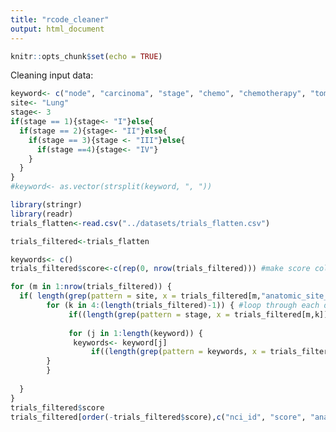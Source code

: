 ```yaml
---
title: "rcode_cleaner"
output: html_document
---
```


```r
knitr::opts_chunk$set(echo = TRUE)
```

Cleaning input data:
```r
keyword<- c("node", "carcinoma", "stage", "chemo", "chemotherapy", "tomography")
site<- "Lung"
stage<- 3
if(stage == 1){stage<- "I"}else{
  if(stage == 2){stage<- "II"}else{
    if(stage == 3){stage <- "III"}else{
      if(stage ==4){stage<- "IV"}
    }
  }
}
#keyword<- as.vector(strsplit(keyword, ", "))
```

```r
library(stringr)
library(readr)
trials_flatten<-read.csv("../datasets/trials_flatten.csv")

trials_filtered<-trials_flatten

keywords<- c()
trials_filtered$score<-c(rep(0, nrow(trials_filtered))) #make score column; initially fill with 0's

for (m in 1:nrow(trials_filtered)) {
  if( length(grep(pattern = site, x = trials_filtered[m,"anatomic_site_0"]))==1){trials_filtered$score[m]<- trials_filtered$score[m]+1 #add +1 for an anatomic site match
        for (k in 4:(length(trials_filtered)-1)) { #loop through each description column to look for stage - ONLY IF anatomic site is a match
             if((length(grep(pattern = stage, x = trials_filtered[m,k])) ==1) & (length(grep(pattern= "stage", x = trials_filtered[m,k]))==1) ){trials_filtered$score[m] <- trials_filtered$score[m]+ .5} # add +.5 for each stage match
          
             for (j in 1:length(keyword)) {
              keywords<- keyword[j]
                  if((length(grep(pattern = keywords, x = trials_filtered[m, k]))==1)){ trials_filtered$score[m]<- trials_filtered$score[m]+.1} #add +.1 for keyword match 
        }
        }
  
  }
} 
trials_filtered$score
trials_filtered[order(-trials_filtered$score),c("nci_id", "score", "anatomic_site_0")] #sort by highest score

```
